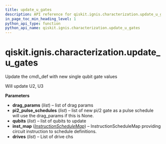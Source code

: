 ```yaml
---
title: update_u_gates
description: API reference for qiskit.ignis.characterization.update_u_gates
in_page_toc_min_heading_level: 1
python_api_type: function
python_api_name: qiskit.ignis.characterization.update_u_gates
---
```


<span id="qiskit-ignis-characterization-update-u-gates" />

# qiskit.ignis.characterization.update\_u\_gates

<Function id="qiskit.ignis.characterization.update_u_gates" isDedicatedPage={true} github="https://github.com/qiskit-community/qiskit-ignis/tree/stable/0.7/qiskit/ignis/characterization/calibrations/ibmq_utils.py" signature="update_u_gates(drag_params, pi2_pulse_schedules=None, qubits=None, inst_map=None, drives=None)">
  Update the cmd\_def with new single qubit gate values

  Will update U2, U3

  **Parameters**

  *   **drag\_params** (*list*) – list of drag params
  *   **pi2\_pulse\_schedules** (*list*) – list of new pi/2 gate as a pulse schedule will use the drag\_params if this is None.
  *   **qubits** (*list*) – list of qubits to update
  *   **inst\_map** ([*InstructionScheduleMap*](qiskit.pulse.InstructionScheduleMap "qiskit.pulse.InstructionScheduleMap")) – InstructionScheduleMap providing circuit instruction to schedule definitions.
  *   **drives** (*list*) – List of drive chs
</Function>


